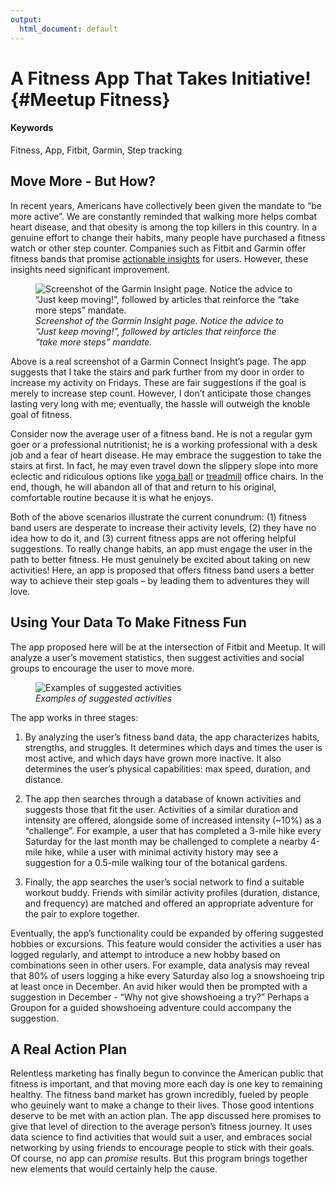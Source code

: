 ```yaml
---
output:
  html_document: default
---
```

# A Fitness App That Takes Initiative! {#Meetup Fitness}

#### Keywords

Fitness, App, Fitbit, Garmin, Step tracking

## Move More - But How?

In recent years, Americans have collectively been given the mandate to "be more active". We are constantly reminded that walking more helps combat heart disease, and that obesity is among the top killers in this country. In a genuine effort to change their habits, many people have purchased a fitness watch or other step counter. Companies such as Fitbit and Garmin offer fitness bands that promise [actionable insights](https://connect.garmin.com/en-US/features/insights) for users. However, these insights need significant improvement.

![*Screenshot of the Garmin Insight page. Notice the advice to "Just keep moving!", followed by articles that reinforce the "take more steps" mandate.*](./figures/figure01.png)  

Above is a real screenshot of a Garmin Connect Insight's page. The app suggests that I take the stairs and park further from my door in order to increase my activity on Fridays. These are fair suggestions if the goal is merely to increase step count. However, I don't anticipate those changes lasting very long with me; eventually, the hassle will outweigh the knoble goal of fitness.  

Consider now the average user of a fitness band. He is not a regular gym goer or a professional nutritionist; he is a working professional with a desk job and a fear of heart disease. He may embrace the suggestion to take the stairs at first. In fact, he may even travel down the slippery slope into more eclectic and ridiculous options like [yoga ball](https://officechairadvisor.com/yoga-ball-office-chair/) or [treadmill](https://www.thehumansolution.com/uplift-treadmill-desks/) office chairs. In the end, though, he will abandon all of that and return to his original, comfortable routine because it is what he enjoys.  

Both of the above scenarios illustrate the current conundrum: (1) fitness band users are desperate to increase their activity levels, (2) they have no idea how to do it, and (3) current fitness apps are not offering helpful suggestions. To really change habits, an app must engage the user in the path to better fitness. He must genuinely be excited about taking on new activities! Here, an app is proposed that offers fitness band users a better way to achieve their step goals -- by leading them to adventures they will love.  


## Using Your Data To Make Fitness Fun 


The app proposed here will be at the intersection of Fitbit and Meetup. It will analyze a user's movement statistics, then suggest activities and social groups to encourage the user to move more.  

![*Examples of suggested activities*](./figures/figure02.jpg)  

The app works in three stages:  

1. By analyzing the user's fitness band data, the app characterizes habits, strengths, and struggles. It determines which days and times the user is most active, and which days have grown more inactive. It also determines the user's physical capabilities: max speed, duration, and distance.  

2. The app then searches through a database of known activities and suggests those that fit the user. Activities of a similar duration and intensity are offered, alongside some of increased intensity (~10%) as a "challenge".  For example, a user that has completed a 3-mile hike every Saturday for the last month may be challenged to complete a nearby 4-mile hike, while a user with minimal activity history may see a suggestion for a 0.5-mile walking tour of the botanical gardens.  

3. Finally, the app searches the user's social network to find a suitable workout buddy. Friends with similar activity profiles (duration, distance, and frequency) are matched and offered an appropriate adventure for the pair to explore together.  

Eventually, the app's functionality could be expanded by offering suggested hobbies or excursions. This feature would consider the activities a user has logged regularly, and attempt to introduce a new hobby based on combinations seen in other users. For example, data analysis may reveal that 80% of users logging a hike every Saturday also log a snowshoeing trip at least once in December. An avid hiker would then be prompted with a suggestion in December - "Why not give showshoeing a try?" Perhaps a Groupon for a guided showshoeing adventure could accompany the suggestion.


## A Real Action Plan

Relentless marketing has finally begun to convince the American public that fitness is important, and that moving more each day is one key to remaining healthy. The fitness band market has grown incredibly, fueled by people who geuinely want to make a change to their lives. Those good intentions deserve to be met with an action plan. The app discussed here promises to give that level of direction to the average person's fitness journey. It uses data science to find activities that would suit a user, and embraces social networking by using friends to encourage people to stick with their goals. Of course, no app can *promise* results. But this program brings together new elements that would certainly help the cause.
